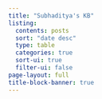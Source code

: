 ```yaml
---
title: "Subhaditya's KB"
listing:
  contents: posts
  sort: "date desc"
  type: table
  categories: true
  sort-ui: true
  filter-ui: false
page-layout: full
title-block-banner: true
---
```



